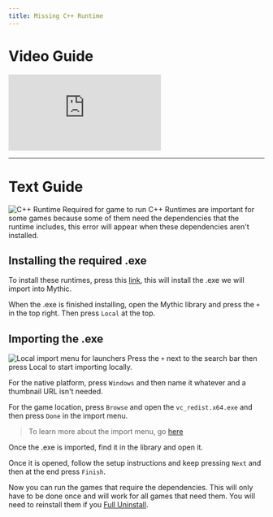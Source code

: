 ```yaml
---
title: Missing C++ Runtime
---
```



# Video Guide
<div style={{ position: "relative", paddingBottom: "56.25%", height: "0", overflow: "hidden", maxWidth: "100%", height: "auto" }}>
    <iframe style={{ position: "absolute", top: "0", left: "0", width: "100%", height: "100%" }} src="https://www.youtube.com/embed/AEhH0Zj8Lyk" title="How to fix &#39;Microsoft Visual C++ Runtime is missing&#39; error on games in Mythic" frameborder="0" allow="accelerometer; autoplay; clipboard-write; encrypted-media; gyroscope; picture-in-picture; web-share" referrerpolicy="strict-origin-when-cross-origin" allowfullscreen></iframe>
</div>

---
# Text Guide
<Image
  alt="C++ Runtime Required for game to run"
  src="/c++runtimerror.png" 
  width={450}
  height={450}
/>
C++ Runtimes are important for some games because some of them need the dependencies that the runtime includes, this error will appear when these dependencies aren't installed.

## Installing the required .exe
To install these runtimes, press this [link](https://aka.ms/vs/17/release/vc_redist.x64.exe), this will install the .exe we will import into Mythic.

When the .exe is finished installing, open the Mythic library and press the `+` in the top right. Then press `Local` at the top.

## Importing the .exe
<Image
  alt="Local import menu for launchers"
  src="/mlocalimport.png" 
  width={750}
  height={750}
/>
Press the `+` next to the search bar then press Local to start importing locally.

For the native platform, press `Windows` and then name it whatever and a thumbnail URL isn't needed.

For the game location, press `Browse` and open the `vc_redist.x64.exe` and then press `Done` in the import menu.

> To learn more about the import menu, go [here](https://docs.getmythic.app/docs/guides/__navigation#game-importing)

Once the .exe is imported, find it in the library and open it.

Once it is opened, follow the setup instructions and keep pressing `Next` and then at the end press `Finish`.

Now you can run the games that require the dependencies. This will only have to be done once and will work for all games that need them. You will need to reinstall them if you [Full Uninstall](https://docs.getmythic.app/docs/troubleshoot/uninstall#full-uninstall).
